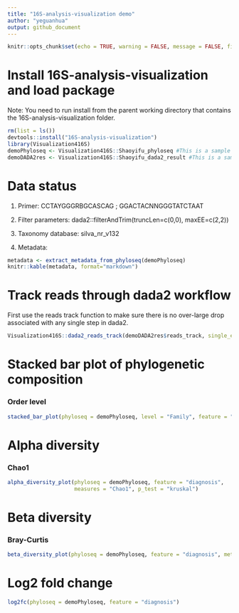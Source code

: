```yaml
---
title: "16S-analysis-visualization demo"
author: "yeguanhua"
output: github_document
---
```


```r
knitr::opts_chunk$set(echo = TRUE, warning = FALSE, message = FALSE, fig.width=10, fig.height=6)
```

# Install 16S-analysis-visualization and load package
Note: You need to run install from the parent working directory that contains the 16S-analysis-visualization folder.
```r
rm(list = ls())
devtools::install("16S-analysis-visualization")
library(Visualization416S)
demoPhyloseq <- Visualization416S::Shaoyifu_phyloseq #This is a sample phyloseq object.
demoDADA2res <- Visualization416S::Shaoyifu_dada2_result #This is a sample dada2 result.
```

# Data status
1. Primer: 
CCTAYGGGRBGCASCAG ; GGACTACNNGGGTATCTAAT

2. Filter parameters: 
dada2::filterAndTrim(truncLen=c(0,0), maxEE=c(2,2))

3. Taxonomy database: 
silva_nr_v132

4. Metadata: 
```r
metadata <- extract_metadata_from_phyloseq(demoPhyloseq)
knitr::kable(metadata, format="markdown")
```

# Track reads through dada2 workflow
First use the reads track function to make sure there is no over-large drop associated with any single step in dada2.
```r
Visualization416S::dada2_reads_track(demoDADA2res$reads_track, single_end = FALSE)
```

# Stacked bar plot of phylogenetic composition
### Order level
```r
stacked_bar_plot(phyloseq = demoPhyloseq, level = "Family", feature = "diagnosis")
```

# Alpha diversity
### Chao1
```r
alpha_diversity_plot(phyloseq = demoPhyloseq, feature = "diagnosis", 
                     measures = "Chao1", p_test = "kruskal")
```

# Beta diversity
### Bray-Curtis
```r
beta_diversity_plot(phyloseq = demoPhyloseq, feature = "diagnosis", method = "bray")
```

# Log2 fold change
```r
log2fc(phyloseq = demoPhyloseq, feature = "diagnosis")
```
